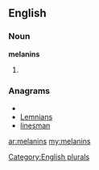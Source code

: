 ==English==

===Noun===
'''melanins'''

# {{plural of|[[melanin]]}}

===Anagrams===
* {{alphagram|aeilmnns}}
* [[Lemnians#English|Lemnians]]
* [[linesman#English|linesman]]

[[Category:English plurals]]

[[ar:melanins]]
[[my:melanins]]